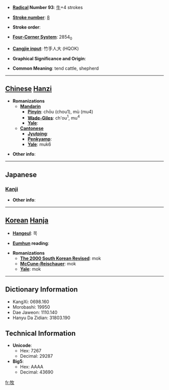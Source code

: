 * '''[[Wiktionary:Chinese radical index| Radical]] Number 93''': [[Wiktionary:Chinese radical index 牛|牛]]+4 strokes

* '''[[Wiktionary:Chinese total strokes index|Stroke number]]''': [[Wiktionary:Chinese total strokes index 8|8]]

* '''Stroke order''': 

* '''[[Wiktionary:Chinese four corner index|Four-Corner System]]''': 2854<sub>0</sub>

* '''[[Wiktionary:Chinese Cangjie index|Cangjie input]]''': 竹手人大 (HQOK)

* '''Graphical Significance and Origin''': 

* '''Common Meaning''': tend cattle, shepherd

----

== [[Chinese]] [[Hanzi]] ==

* '''Romanizations'''
** '''[[Mandarin]]'''
*** '''[[Pinyin]]''': chōu (chou1), mù (mu4)
*** '''[[Wade-Giles]]''': ch'ou<sup>1</sup>, mu<sup>4</sup>
*** '''[[Yale]]''': 
** '''[[Cantonese]]'''
*** '''[[Jyutping]]''':
*** '''[[Penkyamp]]''': 
*** '''[[Yale]]''': muk6

* '''Other info''': 

----

==Japanese==
===[[Kanji]]===
{{kanji|on readings=[[ぼく]] (boku), [[もく]] (moku)|kun readings=[[まき]] (maki), [[かう]] (kau), [[やしなう]] (yashinau)}}

* '''Other info''':  

----

== [[Korean]] [[Hanja]] ==

* '''[[Hangeul]]''': 목

* '''[[Eumhun]] reading''': 

* '''Romanizations'''
** '''[[The 2000 South Korean Revised Romanization|The 2000 South Korean Revised]]''': mok
** '''[[McCune-Reischauer]]''': mok
** '''[[Yale]]''': mok

----

== Dictionary Information ==

* KangXi: 0698.160
* Morobashi: 19950
* Dae Jaweon: 1110.140
* Hanyu Da Zidian: 31803.190

== Technical Information ==

* '''Unicode''':
** Hex: 7267
** Decimal: 29287
* '''Big5''':
** Hex: AAAA
** Decimal: 43690

[[fr:牧]]